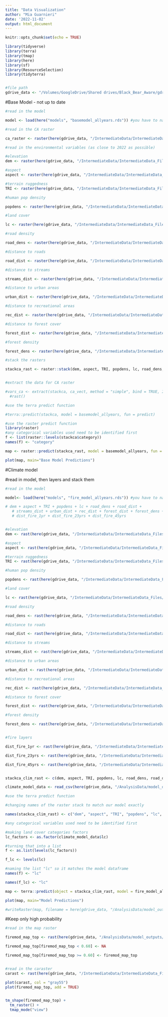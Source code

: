 ```yaml
---
title: "Data Visualization"
author: "Mia Guarnieri"
date: '2022-11-02'
output: html_document
---
```


```r
knitr::opts_chunk$set(echo = TRUE)

library(tidyverse)
library(terra)
library(tmap)
library(here)
library(sf)
library(ResourceSelection)
library(tidyterra)


#file path
gdrive_data <- "/Volumes/GoogleDrive/Shared drives/Black_Bear_Aware/gdrive_data"

```

#Base Model - not up to date

```r
#read in the model

model <- load(here("models", "basemodel_allyears.rds")) #you have to name the object "model or it will not read in right

#read in the CA raster

ca_raster <- raster(here(gdrive_data, "/IntermediateData/IntermediateData_Files/CARaster_Tiger_Formatted/formattedcaraster.tif"))

#read in the environmental variables (as close to 2022 as possible)

#elevation
dem <- raster(here(gdrive_data, "/IntermediateData/IntermediateData_Files/model_ready/elevation/dem_formatted.tif"))

#aspect
aspect <- raster(here(gdrive_data, "/IntermediateData/IntermediateData_Files/model_ready/aspect/aspect.tif"))

#terrain ruggedness
TRI <- raster(here(gdrive_data, "/IntermediateData/IntermediateData_Files/model_ready/terrain_ruggedness/terrain_ruggedness.tif"))

#human pop density

popdens <- raster(here(gdrive_data, "/IntermediateData/IntermediateData_Files/model_ready/population_density/pop_den_2021_mask.tif"))

#land cover

lc <- raster(here(gdrive_data, "/IntermediateData/IntermediateData_Files/model_ready/land_cover/lc19_reclassed.tif"))

#road density

road_dens <- raster(here(gdrive_data, "/IntermediateData/IntermediateData_Files/model_ready/road_density/road_density_ca.tif"))

#distance to roads

road_dist <- raster(here(gdrive_data, "/IntermediateData/IntermediateData_Files/distance_rasters/dist_to_road/model_ready/roads15_ca_distance.tif"))

#distance to streams

streams_dist <- raster(here(gdrive_data, "/IntermediateData/IntermediateData_Files/distance_rasters/dist_to_stream/model_ready/stream17_ca_distance.tif"))

#distance to urban areas

urban_dist <- raster(here(gdrive_data, "/IntermediateData/IntermediateData_Files/distance_rasters/dist_to_urban/model_ready/ua19_ca_distance.tif"))

#distance to recreational areas

rec_dist <- raster(here(gdrive_data, "/IntermediateData/IntermediateData_Files/distance_rasters/dist_to_rec/model_ready/rec_ca_distance.tif"))

#distance to forest cover

forest_dist <- raster(here(gdrive_data, "/IntermediateData/IntermediateData_Files/distance_rasters/dist_to_forest/model_ready/fc19_ca_distance.tif"))

#forest density

forest_dens <- raster(here(gdrive_data, "/IntermediateData/IntermediateData_Files/model_ready/forest_density/forest_dens_2016_mask.tif"))

#stack the rasters

stackca_rast <- raster::stack(dem, aspect, TRI, popdens, lc, road_dens, road_dist, streams_dist, urban_dist, rec_dist, forest_dist, forest_dens)


#extract the data for CA raster

#vars_ca <- extract(stackca, ca_vect, method = "simple", bind = TRUE, ID = TRUE) %>% 
  #rast()

#use the terra predict function

#terra::predict(stackca, model = basemodel_allyears, fun = predict)

```

```r

#use the raster predict function
library(raster)
#any categorical variables used need to be identified first
f <- list(raster::levels(stackca$category))
names(f) <- "category"

map <- raster::predict(stackca_rast, model = basemodel_allyears, fun = predict, factors = f)

plot(map, main="Base Model Predictions")

```


#Climate model 

#read in model, then layers and stack them 
```r
#read in the model

model<- load(here("models", "fire_model_allyears.rds")) #you have to name the object "model or it will not read in right

# dem + aspect + TRI + popdens + lc + road_dens + road_dist + 
   # streams_dist + urban_dist + rec_dist + forest_dist + forest_dens + 
   # dist_fire_1yr + dist_fire_23yrs + dist_fire_45yrs


#elevation
dem <- rast(here(gdrive_data, "/IntermediateData/IntermediateData_Files/model_ready/elevation/dem_formatted.tif"))

#aspect
aspect <- rast(here(gdrive_data, "/IntermediateData/IntermediateData_Files/model_ready/aspect/aspect.tif"))

#terrain ruggedness
TRI <- rast(here(gdrive_data, "/IntermediateData/IntermediateData_Files/model_ready/terrain_ruggedness/terrain_ruggedness.tif"))

#human pop density

popdens <- rast(here(gdrive_data, "/IntermediateData/IntermediateData_Files/model_ready/population_density/pop_den_2021_mask.tif"))

#land cover

lc <- rast(here(gdrive_data, "/IntermediateData/IntermediateData_Files/model_ready/land_cover/lc19_reclassed.tif"))

#road density

road_dens <- rast(here(gdrive_data, "/IntermediateData/IntermediateData_Files/model_ready/road_density/road_density_ca.tif"))

#distance to roads

road_dist <- rast(here(gdrive_data, "/IntermediateData/IntermediateData_Files/distance_rasters/dist_to_road/model_ready/roads15_ca_distance.tif"))

#distance to streams

streams_dist <- rast(here(gdrive_data, "/IntermediateData/IntermediateData_Files/distance_rasters/dist_to_stream/model_ready/stream17_ca_distance.tif"))

#distance to urban areas

urban_dist <- rast(here(gdrive_data, "/IntermediateData/IntermediateData_Files/distance_rasters/dist_to_urban/model_ready/ua19_ca_distance.tif"))

#distance to recreational areas

rec_dist <- rast(here(gdrive_data, "/IntermediateData/IntermediateData_Files/distance_rasters/dist_to_rec/model_ready/rec_ca_distance.tif"))

#distance to forest cover

forest_dist <- rast(here(gdrive_data, "/IntermediateData/IntermediateData_Files/distance_rasters/dist_to_forest/model_ready/fc19_ca_distance.tif"))

#forest density

forest_dens <- rast(here(gdrive_data, "/IntermediateData/IntermediateData_Files/model_ready/forest_density/forest_dens_2016_mask.tif"))


#fire layers

dist_fire_1yr <- rast(here(gdrive_data, "/IntermediateData/IntermediateData_Files/model_ready/dist_fire/fire20_ca_distance.tif"))

dist_fire_23yrs <- rast(here(gdrive_data, "/IntermediateData/IntermediateData_Files/model_ready/dist_fire/fire18_19_ca_distance.tif"))

dist_fire_45yrs <- rast(here(gdrive_data, "/IntermediateData/IntermediateData_Files/model_ready/dist_fire/fire16_17_ca_distance.tif"))


stackca_clim_rast <- c(dem, aspect, TRI, popdens, lc, road_dens, road_dist, streams_dist, urban_dist, rec_dist, forest_dist, forest_dens, dist_fire_1yr, dist_fire_23yrs, dist_fire_45yrs)

climate_model_data <- read_csv(here(gdrive_data, "/AnalysisData/model_df_climate/11_10_2022/climate_model_data_allyears.csv"))

```

```r
#use the terra predict function

#changing names of the raster stack to match our model exactly

names(stackca_clim_rast) <- c("dem", "aspect", "TRI", "popdens", "lc", "road_dens", "road_dist", "streams_dist", "urban_dist", "rec_dist", "forest_dist", "forest_dens", "dist_fire_1yr", "dist_fire_23yrs", "dist_fire_45yrs")

#any categorical variables used need to be identified first

#making land cover categories factors
lc_factors <- as.factor(climate_model_data$lc)

#turning that into a list
f <- as.list(levels(lc_factors))

f_lc <- levels(lc)

#naming the list "lc" so it matches the model dataframe
names(f) <- "lc"

names(f_lc) <- "lc"

map <- terra::predict(object = stackca_clim_rast, model = fire_model_allyears, fun = predict, factors = f_lc, na.rm = TRUE, type = "response")

plot(map, main="Model Predictions")

#writeRaster(map, filename = here(gdrive_data, "/AnalysisData/model_outputs/firemod_map.tif"), filetype = "GTiff", overwrite= TRUE)

```

#Keep only high probability

```r
#read in the map raster

firemod_map_top <- rast(here(gdrive_data, "/AnalysisData/model_outputs/firemod_map.tif"))

firemod_map_top[firemod_map_top < 0.60] <- NA

firemod_map_top[firemod_map_top >= 0.60] <- firemod_map_top


#read in the caraster
carast <- rast(here(gdrive_data, "/IntermediateData/IntermediateData_Files/CARaster_Tiger_Formatted/formattedcaraster.tif"))

plot(carast, col = "gray55")
plot(firemod_map_top, add = TRUE)


tm_shape(firemod_map_top) +
  tm_raster() +
  tmap_mode("view")
```


